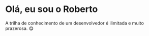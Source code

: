 # Olá, eu sou o Roberto

A trilha de conhecimento de um desenvolvedor é ilimitada e muito prazerosa. 😋
